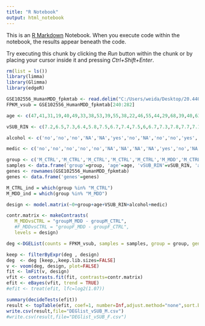 ---
title: "R Notebook"
output: html_notebook
---

This is an [R Markdown](http://rmarkdown.rstudio.com) Notebook. When you execute code within the notebook, the results appear beneath the code. 

Try executing this chunk by clicking the *Run* button within the chunk or by placing your cursor inside it and pressing *Ctrl+Shift+Enter*. 

```{r}
rm(list = ls())
library(limma)
library(Glimma)
library(edgeR)

GSE102556_HumanMDD_fpkmtab <- read.delim("C:/Users/weida/Desktop/20.440/Project/GSE102556_HumanMDD_fpkmtab.txt", row.names=1)
FPKM_vsub = GSE102556_HumanMDD_fpkmtab[240:282]
```

```{r}
age <- c(47,41,31,19,40,49,33,38,53,39,55,38,22,46,55,44,29,68,39,40,63,25,54,48,67,46,32,52,55,64,72,41,29,45,48,36,52,60,22,68,59,59,51)

vSUB_RIN <- c(7.2,6.5,7.3,6.4,5.8,7.5,6.7,7.4,7.5,6,6.7,7.3,7.8,7.7,7.1,7.3,8.3,8.2,8.7,5.9,9.4,6.6,7.4,6.7,7,7.6,7.7,6.3,6.7,7,5.1,7.4,6.4,6.4,7.7,6.6,7.7,7.3,7.3,7.6,7.6,7.2,8.0)

alcohol <- c('no','no','no','NA','NA','yes','no','NA','no','no','yes','NA','no','NA','No','NA','no','yes','no','NA','yes','NA','No','no','yes','no','NA','NA','No','no','no','NA','NA','no','NA','No','NA','no','NA','NA','NA','NA','no')

medic <- c('no','no','no','no','no','NA','NA','NA','NA','yes','no','NA','yes','yes','yes','yes','no','NA','yes','yes','yes','yes','yes','no','no','no','yes','no','yes','yes','no','NA','NA','yes','NA','yes','NA','no','no','NA','yes','NA','no')

group <- c('M_CTRL','M_CTRL','M_CTRL','M_CTRL','M_CTRL','M_MDD','M_CTRL','M_CTRL','M_MDD','M_MDD','M_CTRL','M_MDD','M_MDD','F_MDD','F_MDD','F_CTRL','M_MDD','M_MDD','M_MDD','F_MDD','M_MDD','F_MDD','F_MDD','M_MDD','M_MDD','M_CTRL','F_MDD','M_CTRL','F_MDD','M_MDD','F_CTRL','F_MDD','M_CTRL','F_CTRL','F_MDD','F_MDD','F_MDD','F_CTRL','F_CTRL','F_CTRL','F_MDD','M_CTRL','F_CTRL')
samples <- data.frame('group'=group, 'age'=age, 'vSUB_RIN'=vSUB_RIN, 'alcohol'=alcohol, 'medic'=medic)
genes <- rownames(GSE102556_HumanMDD_fpkmtab)
genes <- data.frame('genes'=genes)

M_CTRL_ind = which(group %in% "M_CTRL")
M_MDD_ind = which(group %in% "M_MDD")
```

```{r}
design <- model.matrix(~0+group+age+VSUB_RIN+alcohol+medic)

contr.matrix <- makeContrasts(
   M_MDDvsCTRL = "groupM_MDD - groupM_CTRL", 
   #F_MDDvsCTRL = "groupF_MDD - groupF_CTRL", 
   levels = design)

deg <-DGEList(counts = FPKM_vsub, samples = samples, group = group, genes = genes, remove.zeros = TRUE)

keep <- filterByExpr(deg , design) 
deg  <- deg [keep,,keep.lib.sizes=FALSE]
v <- voom(deg, design, plot=FALSE)
fit <- lmFit(v, design)
vfit <- contrasts.fit(fit, contrasts=contr.matrix)
efit <- eBayes(vfit, trend = TRUE)
#efit <- treat(efit, lfc=log2(1.07))


```

```{r}
summary(decideTests(efit))
result <- topTable(efit, coef=1, number=Inf,adjust.method="none",sort.by="logFC", p.value=0.05, confint=FALSE)
write.csv(result,file="DEGlist_vSUB_M.csv")
#write.csv(result,file="DEGlist_vSUB_F.csv")
```